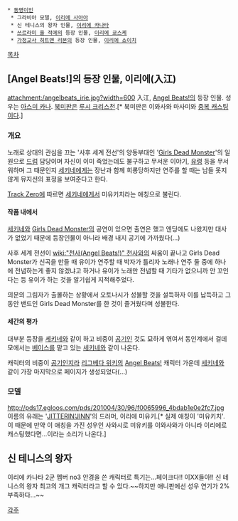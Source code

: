  * [[동명이인]]
  * 그라비아 모델, [[이리에 사아야]]
  * 신 테니스의 왕자 인물, [[이리에 카나타]]
  * [[쓰르라미 울 적에]]의 등장 인물, [[이리에 쿄스케]]
  * [[가정교사 히트맨 리본]]의 등장 인물, [[이리에 쇼이치]]
[[목차]]
== [Angel Beats!]의 등장 인물, 이리에(入江) ==
attachment:/angelbeats_irie.jpg?width=600
入江, [[Angel Beats!]]의 등장 인물. 성우는 [[아스미 카나]]. [[북미판]]은 [[루시 크리스천]].[* 북미판은 이와사와 마사미와 [[중복 캐스팅]]이다.]
=== 개요 ===
노래로 상대의 관심을 끄는 '사후 세계 전선'의 양동부대인 '[[Girls Dead Monster]]'의 일원으로 [[드럼]] 담당이며 자신이 이미 죽었는데도 불구하고 무서운 이야기, [[유령]] 등을 무서워하며 그 때문인지 [[세키네]]에게는 장난과 함께 희롱당하지만 연주를 할 때는 남들 못지 않게 뮤지션의 표정을 보여준다고 한다.

[[Track Zero]]에 따르면 [[세키네]]에게서 미유키치라는 애칭으로 불린다.
==== 작품 내에서 ====
[[세키네]]와 [[Girls Dead Monster]]의 공연이 있으면 출연은 했고 엔딩에도 나왔지만 대사가 없었기 때문에 등장인물이 아니라 배경 내지 공기에 가까웠다(...)

사후 세계 전선이 [[wiki:"천사(Angel Beats!)" 천사]]와의 싸움이 끝나고 Girls Dead Monster가 신곡을 만들 때 유이가 연주할 때 박자가 틀리자 노래나 연주 둘 중에 하나에 전념하는게 좋지 않겠냐고 하거나 유이가 노래만 전념할 때 기타가 없으니까 안 꼬인다는 등 유이가 하는 것을 알기쉽게 지적해주었다.

의문의 그림자가 출몰하는 상황에서 오토나시가 성불할 것을 설득하자 이를 납득하고 그 동안 밴드인 Girls Dead Monster를 한 것이 즐거웠다며 성불한다.
==== 세간의 평가 ====
대부분 등장을 [[세키네]]와 같이 하고 비중이 [[공기]]인 것도 묘하게 엮여서 동인계에서 걸데모에서는 [[베이스]]를 맡고 있는 [[세키네]]와 같이 나온다.

캐릭터의 비중이 [[공기]]인지라 [[리그베다 위키]]의 [[Angel Beats!]] 캐릭터 가운데 [[세키네]]와 같이 가장 마지막으로 페이지가 생성되었다(...)
=== 모델 ===
http://pds17.egloos.com/pds/201004/30/96/f0065996_4bdab1e0e2fc7.jpg
이름의 유래는 '[[JITTERIN'JINN]]'의 드러머, 이리에 미유키.[* 실제 애칭이 '미유키치'. 이 때문에 만약 이 애칭을 가진 성우인 사와시로 미유키를 이와사와가 아니라 이리에로 캐스팅했다면...이라는 소리가 나온다.]

== 신 테니스의 왕자 ==
이리에 카나타
2군 멤버 no3
안경을 쓴 캐릭터로 특기는...페이크다!! 이XX들아!!
신 테니스의 왕자 최고의 개그 캐릭터라고 할 수 있다.~~하지만 애니판에선 성우 연기가 2%부족하다...~~

[[각주]]

